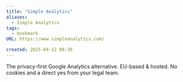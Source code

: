 ```yaml
---
title: "Simple Analytics"
aliases:
  - Simple Analytics
tags:
  - bookmark
URL: https://www.simpleanalytics.com/

created: 2025-04-12 08:38
---
```




The privacy-first
Google Analytics alternative.
EU-based & hosted. No cookies and a direct yes from your legal team.